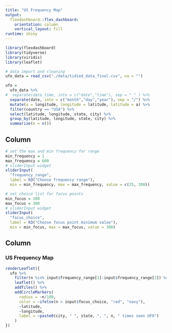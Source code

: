```yaml
---
title: "US Frequency Map"
output: 
  flexdashboard::flex_dashboard:
    orientation: column
    vertical_layout: fill 
runtime: shiny
---
```


```r
library(flexdashboard)
library(tidyverse)
library(viridis)
library(leaflet)
```

```r
# data import and cleaning
ufo_data = read_csv("./data/tidied_data_final.csv", na = "")

ufo =
  ufo_data %>%  
#  separate(date_time, into = c("date","time"), sep = " " ) %>%
  separate(date, into = c("month","day","year"), sep = "/") %>% 
  mutate(a = longitude, longitude = latitude, latitude = a) %>% 
  filter(country == "USA") %>% 
  select(latitude, longitude, state, city) %>% 
  group_by(latitude, longitude, state, city) %>% 
  summarize(n = n())
```

Column {.sidebar}
-----------------------------------------------------------------------

```r
# set the max and min frequency for range
min_frequency = 1
max_frequency = 600
# sliderInput widget
sliderInput(
  "frequency_range", 
  label = h3("Choose frequency range"), 
  min = min_frequency, max = max_frequency, value = c(25, 300))

# set choice list for focus points
min_focus = 100
max_focus = 300
# sliderInput widget
sliderInput(
  "focus_choice", 
  label = h3("Choose focus point minimum value"), 
  min = min_focus, max = max_focus, value = 300)
```

Column 
-----------------------------------------------------------------------

### US Frequency Map

```r
renderLeaflet({
  ufo %>% 
    filter(n %in% input$frequency_range[1]:input$frequency_range[2]) %>% 
    leaflet() %>% 
    addTiles() %>% 
    addCircleMarkers(
      radius = ~n/100,
      color = ~ifelse(n > input$focus_choice, "red", "navy"),
      ~latitude,
      ~longitude,
      label = ~paste0(city, " ", state, ", ", n, " times seen UFO")
    )
})
```


